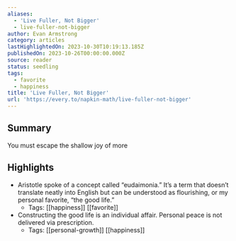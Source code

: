 ```yaml
---
aliases:
  - 'Live Fuller, Not Bigger'
  - live-fuller-not-bigger
author: Evan Armstrong
category: articles
lastHighlightedOn: 2023-10-30T10:19:13.185Z
publishedOn: 2023-10-26T00:00:00.000Z
source: reader
status: seedling
tags:
  - favorite
  - happiness
title: 'Live Fuller, Not Bigger'
url: 'https://every.to/napkin-math/live-fuller-not-bigger'
---
```

## Summary

You must escape the shallow joy of more

## Highlights

- Aristotle spoke of a concept called “eudaimonia.” It’s a term that doesn’t translate neatly into English but can be understood as flourishing, or my personal favorite, “the good life.”
    - Tags: [[happiness]] [[favorite]]
- Constructing the good life is an individual affair. Personal peace is not delivered via prescription.
    - Tags: [[personal-growth]] [[happiness]]
